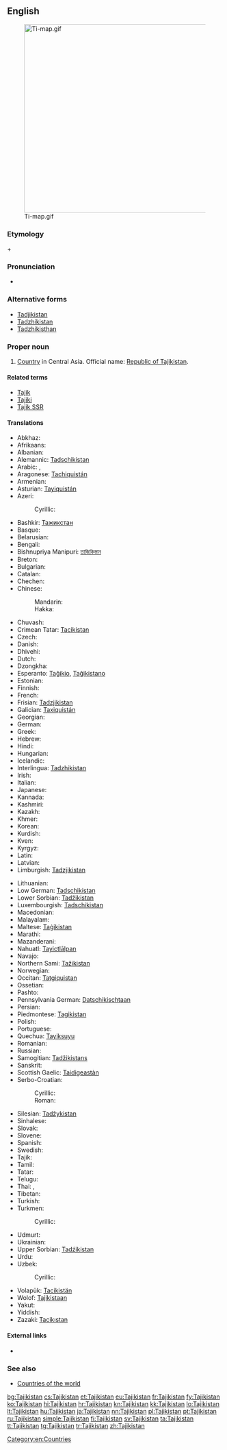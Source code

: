 ==English==
[[File:Ti-map.gif|thumb|440px]]

===Etymology===
{{etyl|fa}} {{term|تاجيک‎|tr=Tājīk|lang=fa}} + {{term|ستان|tr=-stān||-stan|lang=fa}}

===Pronunciation===
* {{audio|En-us-Tajikistan.ogg|Audio (US)}}

===Alternative forms===
* [[Tadjikistan]]
* [[Tadzhikistan]]
* [[Tadzhikisthan]]

===Proper noun===
{{en-proper noun}}

# [[country|Country]] in Central Asia. Official name: [[Republic of Tajikistan]].

====Related terms====
* [[Tajik]]
* [[Tajiki]]
* [[Tajik SSR]]

====Translations====
{{trans-top|Republic of Tajikistan}}
* Abkhaz: {{t-|ab|Таджикистан|tr=Tadžikistan|sc=Cyrl}}
* Afrikaans: {{t-|af|Tadjikistan|xs=Afrikaans}}
* Albanian: {{t-|sq|Taxhikistani|xs=Albanian}}
* Alemannic: [[Tadschikistan]]
* Arabic: {{t-|ar|طاجيكستان|m|tr=ṭājīkistān|sc=Arab}}, {{t-|ar|تاجيكستان|m|tr=tājīkistān|sc=Arab}}
* Aragonese: [[Tachiquistán]]
* Armenian: {{t-|hy|Տաջիկստան|tr=Taǰikstan}}
* Asturian: [[Tayiquistán]] {{m}}
* Azeri: {{t-|az|Tacikistan}}
*: Cyrillic: {{t-|az|Таҹикистан|sc=Cyrl}}
* Bashkir: [[Тажикстан]]
* Basque: {{t+|eu|Tajikistan|xs=Basque}}
* Belarusian: {{t-|be|Таджыкістан|m|tr=Tadžykistán}}
* Bengali: {{t-|bn|তাজিকিস্তান|tr=tajikistan|sc=Beng}}
* Bishnupriya Manipuri: [[তাজিকিস্তান]]
* Breton: {{t-|br|Tadjikistan|xs=Breton}}
* Bulgarian: {{t+|bg|Таджикистан|m|tr=Tadžikistán}}
* Catalan: {{t+|ca|Tadjikistan|m}}
* Chechen: {{tø|ce|Таджикистан|tr=Tadƶikistan}}
* Chinese:
*: Mandarin: {{t+|cmn|塔吉克斯坦|tr=Tǎjíkèsītǎn|sc=Hani}}
*: Hakka: {{tø|hak|塔吉克斯坦|tr=Thap-kit-khiet-sṳ̂-thán|sc=Hans}}
* Chuvash: {{tø|cv|Таджикистан|tr=Tadžikistan|sc=Cyrl}}
* Crimean Tatar: [[Tacikistan]]
* Czech: {{t+|cs|Tádžikistán|m}}
* Danish: {{t-|da|Tadsjikistan}}
* Dhivehi: {{t-|dv|ތަޖިކިސްތާން|tr=tajikistān|sc=Thaa}}
* Dutch: {{t+|nl|Tadzjikistan}}
* Dzongkha: {{t-|dz|ཏ་ཇག་ཀིསི་ཏཱན་|sc=Tibt|xs=Dzongkha}}
* Esperanto: [[Taĝikio]], [[Taĝikistano]]
* Estonian: {{t+|et|Tadžikistan}}
* Finnish: {{t+|fi|Tadžikistan}}
* French: {{t+|fr|Tadjikistan|m}}
* Frisian: [[Tadzjikistan]]
* Galician: [[Taxiquistán]] {{m}}
* Georgian: {{t-|ka|ტაჯიკეთი|tr=tadžiket‘i|sc=Geor|xs=Georgian}}
* German: {{t+|de|Tadschikistan|n}}
* Greek: {{t+|el|Τατζικιστάν|n|tr=Tatzikistán}}
* Hebrew: {{t-|he|טג'יקיסטן|m|tr=tajiqistan|sc=Hebr}}
* Hindi: {{t+|hi|ताजिकिस्तान|m|tr=tājikistān|sc=Deva}}
* Hungarian: {{t+|hu|Tádzsikisztán}}
* Icelandic: {{t+|is|Tadsjikistan}}
* Interlingua: [[Tadzhikistan]]
* Irish: {{t-|ga|Táidsíceastáin|f|alt=an Táidsíceastáin|xs=Irish}}
* Italian: {{t-|it|Tagikistan}}
* Japanese: {{t+|ja|タジキスタン|tr=Tajikisutan}}
* Kannada: {{t-|kn|ತಜಿಕಿಸ್ತಾನ್|tr=tajikistān|sc=Knda}}
* Kashmiri: {{t-|ks|ताजिकिस्थान|tr=tājikisthān|sc=ks-Arab}}
* Kazakh: {{t|kk|Тәжікстан|tr=Täjikstan|sc=Cyrl}}
* Khmer: {{t-|km|តាជីគីស្ថាន|tr=taajiikiistʰaan|sc=Khmr}}
* Korean: {{t+|ko|타지키스탄|tr=Tajikiseutan|sc=Kore}}
* Kurdish: {{t+|ku|Tacîkistan}}
* Kven: {{tø|fkv|Tadžikistan}}
* Kyrgyz: {{t-|ky|Тажикстан|tr=Tajikstan|sc=Cyrl}}
* Latin: {{t-|la|Tadzikistania|f}}
* Latvian: {{t+|lv|Tadžikistāna|xs=Latvian}}
* Limburgish: [[Tadzjikistan]]
{{trans-mid}}
* Lithuanian: {{t+|lt|Tadžikija|f|xs=Lithuanian}}
* Low German: [[Tadschikistan]]
* Lower Sorbian: [[Tadžikistan]]
* Luxembourgish: [[Tadschikistan]]
* Macedonian: {{t-|mk|Таџикистан|m|tr=Tadžikistán}}
* Malayalam: {{t-|ml|താജിക്കിസ്ഥാന്‍|tr=tājikkisthān|sc=Mlym}}
* Maltese: [[Taġikistan]]
* Marathi: {{t-|mr|ताजिकिस्तान|tr=tājikistān|sc=Deva}}
* Mazanderani: {{tø|mzn|تاجیکستون}}
* Nahuatl: [[Tayictlālpan]]
* Navajo: {{tø|nv|Tʼajiʼ bikéyah}}
* Northern Sami: [[Tažikistan]]
* Norwegian: {{t+|no|Tadsjikistan}}
* Occitan: [[Tatgiquistan]]
* Ossetian: {{tø|os|Таджикистан|tr=Tadžikistan|sc=Cyrl}}
* Pashto: {{t-|ps|تاجکستان|tr=tâjikestân|sc=ps-Arab}}
* Pennsylvania German: [[Datschikischtaan]]
* Persian: {{t+|fa|تاجیکستان|tr=Tâjikestân|sc=fa-Arab}}
* Piedmontese: [[Tagikistan]] {{m}}
* Polish: {{t+|pl|Tadżykistan|m}}
* Portuguese: {{t+|pt|Tajiquistão|m}}
* Quechua: [[Tayiksuyu]]
* Romanian: {{t-|ro|Tadjikistan|n}}
* Russian: {{t+|ru|Таджикистан|m|tr=Tadžikistán}}
* Samogitian: [[Tadžikistans]]
* Sanskrit: {{t-|sa|ताजिकिस्थान|tr=tājikisthāna|sc=Deva}}
* Scottish Gaelic: [[Taidigeastàn]]
* Serbo-Croatian:
*: Cyrillic: {{t-|sh|Таџикистан|m|sc=Cyrl}}
*: Roman: {{t-|sh|Tadžikistan|m}}
* Silesian: [[Tadžykistan]] {{m}}
* Sinhalese: {{t-|si|ටජිකිස්ථාන්|sc=Sinh}}
* Slovak: {{t-|sk|Tadžikistan|m}}
* Slovene: {{t+|sl|Tadžikistan|m}}
* Spanish: {{t+|es|Tayikistán|m}}
* Swedish: {{t+|sv|Tadzjikistan}}
* Tajik: {{t+|tg|Тоҷикистон|tr=Tojikiston|sc=Cyrl}}
* Tamil: {{t-|ta|தஜிகிஸ்தான்|tr=tajikistāṉ|xs=Tamil}}
* Tatar: {{t-|tt|Таҗикстан|tr=Tacikstan|sc=Cyrl}}
* Telugu: {{t+|te|తజికిస్తాన్|tr=tajikistān}}
* Thai: {{t-|th|ประเทศทาจิกิสถาน|tr=bpràtêt taajìgìsàtăan|sc=Thai}}, {{t+|th|ทาจิกิสถาน|tr=taajìgìsàtăan|sc=Thai}}
* Tibetan: {{t-|bo|ཐ་ཇི་ཁེ་སི་ཏན|xs=Tibetan}}
* Turkish: {{t+|tr|Tacikistan}}
* Turkmen: {{t-|tk|Täjigistan|xs=Turkmen}}
*: Cyrillic: {{t-|tk|Тәжигистан|sc=Cyrl}}
* Udmurt: {{tø|udm|Таджикистан|tr=Tadžikistan|sc=Cyrl}}
* Ukrainian: {{t+|uk|Таджикистан|m|tr=Tadžykystán|xs=Ukrainian}}
* Upper Sorbian: [[Tadźikistan]]
* Urdu: {{t-|ur|تاجکستان|m|tr=tājikistān|sc=ur-Arab}}
* Uzbek: {{t-|uz|Tojikiston}}
*: Cyrillic: {{t-|uz|Тожикистон|sc=Cyrl}}
* Volapük: [[Tacikistän]]
* Wolof: [[Tajikistaan]]
* Yakut: {{tø|sah|Тадьикистан}}
* Yiddish: {{t-|yi|טאדזשיקיסטאן|tr=tadzshikistan|xs=Yiddish}}
* Zazaki: [[Tacikıstan]]
{{trans-bottom}}

====External links====
* {{pedialite}}

===See also===
* [[Appendix:Countries of the world|Countries of the world]]

[[Category:en:Countries]]

[[bg:Tajikistan]]
[[cs:Tajikistan]]
[[et:Tajikistan]]
[[eu:Tajikistan]]
[[fr:Tajikistan]]
[[fy:Tajikistan]]
[[ko:Tajikistan]]
[[hi:Tajikistan]]
[[hr:Tajikistan]]
[[kn:Tajikistan]]
[[kk:Tajikistan]]
[[lo:Tajikistan]]
[[lt:Tajikistan]]
[[hu:Tajikistan]]
[[ja:Tajikistan]]
[[nn:Tajikistan]]
[[pl:Tajikistan]]
[[pt:Tajikistan]]
[[ru:Tajikistan]]
[[simple:Tajikistan]]
[[fi:Tajikistan]]
[[sv:Tajikistan]]
[[ta:Tajikistan]]
[[tt:Tajikistan]]
[[tg:Tajikistan]]
[[tr:Tajikistan]]
[[zh:Tajikistan]]